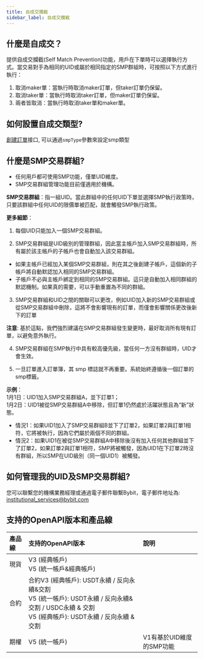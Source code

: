 ```yaml
---
title: 自成交攔截
sidebar_label: 自成交攔截
---
```


## 什麼是自成交？
提供自成交攔截(Self Match Prevention)功能，用戶在下單時可以選擇執行方式。當交易對手為相同的UID或屬於相同指定的SMP群組時，可按照以下方式進行執行：
1. 取消maker單：當執行時取消maker訂單，但taker訂單仍保留。
2. 取消taker單：當執行時取消taker訂單，但maker訂單仍保留。
3. 兩者皆取消：當執行時取消taker單和maker單。

## 如何設置自成交類型?
[創建訂單](/v5/order/create-order)接口, 可以通過`smpType`參數來設定smp類型

## 什麼是SMP交易群組?
* 任何用戶都可使用SMP功能，僅單UID維度。
* SMP交易群組管理功能目前僅適用於機構。

**SMP交易群組**：指一組UID。當此群組中的任何UID下單並選擇SMP執行政策時，只要該群組中任何UID的限價單被匹配，就會觸發SMP執行政策。

**更多細節**：
1. 每個UID只能加入一個SMP交易群組。

2. SMP交易群組是UID級別的管理群組，因此當主帳戶加入SMP交易群組時，所有屬於該主帳戶的子帳戶也會自動加入該交易群組。

<ul>
    <li>
        如果主帳戶已經加入某個SMP交易群組，則在其之後創建子帳戶，這個新的子帳戶將自動默認加入相同的SMP交易群組。
    </li>
    <li>
        子帳戶不必與主帳戶綁定到相同的SMP交易群組。這只是自動加入相同群組的默認機制。如果真的需要，可以手動重置為不同的群組。
    </li>
</ul>

3. SMP交易群組和UID之間的關聯可以更改，例如UID加入新的SMP交易群組或從SMP交易群組中刪除，這將不會影響現有的訂單，而僅會影響關係更改後新下的訂單

**注意**:
基於這點，我們強烈建議在SMP交易群組發生變更時，最好取消所有現有訂單，以避免意外執行。

4. SMP交易群組在SMP執行中具有較高優先級，當任何一方沒有群組時，UID才會生效。

5. 一旦訂單進入訂單簿，其 smp 標誌就不再重要。系統始終遵循後一個訂單的smp標籤。

**示例**：<br/>
1月1日：UID1加入SMP交易群組A，並下訂單1；<br/>
1月2日：UID1被從SMP交易群組A中移除，但訂單1仍然處於活躍狀態且為“新”狀態。
  - 情況1：如果UID1加入了SMP交易群組B並下了訂單2，如果訂單2與訂單1相符，它將被執行，因為它們屬於兩個不同的群組。
  - 情況2：如果UID1在被從SMP交易群組A中移除後沒有加入任何其他群組並下了訂單2，如果訂單2與訂單1相符，SMP將被觸發，因為UID1在下訂單2時沒有群組，所以SMP在UID級別（同一個UID1）被觸發。

## 如何管理我的UID及SMP交易群組?
您可以聯繫您的機構業務經理或通過電子郵件聯繫Bybit，電子郵件地址為: institutional_services@bybit.com

## 支持的OpenAPI版本和產品線
|產品線 |支持的OpenAPI版本 |說明|
|:----|:--------|:------|
|現貨|V3 (經典帳戶)<br/>V5 (統一帳戶&經典帳戶)| |
|合約|合約V3 (經典帳戶): USDT永續 / 反向永續&交割<br/>V5 (統一帳戶): USDT永續 / 反向永續&交割 / USDC永續 & 交割<br/>V5 (經典帳戶): USDT永續 / 反向永續 & 交割|  |
|期權|V5 (統一帳戶)|V1有基於UID維度的SMP功能 |